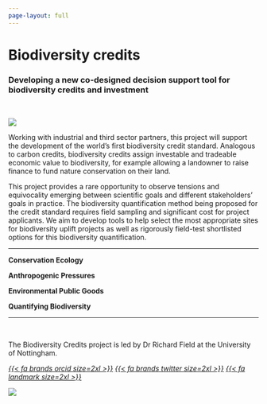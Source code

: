 ```yaml
---
page-layout: full
---
```


# Biodiversity credits
### Developing a new co-designed decision support tool for biodiversity credits and investment

</br>

::: {.grid}

::: {.g-col-12 .g-col-md-5}

![](images/biocred_crop.webp){fig-alt="skipper butterfly sitting on yellow flower with proboscis extended"}

:::

::: {.g-col-12 .g-col-md-7}

Working with industrial and third sector partners, this project will support the development of the world's first biodiversity credit standard. Analogous to carbon credits, biodiversity credits assign investable and tradeable economic value to biodiversity, for example allowing a landowner to raise finance to fund nature conservation on their land. 

This project provides a rare opportunity to observe tensions and equivocality emerging between scientific goals and different stakeholders' goals in practice. The biodiversity quantification method being proposed for the credit standard requires field sampling and significant cost for project applicants. We aim to develop tools to help select the most appropriate sites for biodiversity uplift projects as well as rigorously field-test shortlisted options for this biodiversity quantification.

:::

:::

<hr />

::: {.grid}

::: {.g-col-6 .g-col-md-3 .text-center}

**Conservation Ecology**

:::

::: {.g-col-6 .g-col-md-3 .text-center}

**Anthropogenic Pressures**

:::

::: {.g-col-6 .g-col-md-3 .text-center}

**Environmental Public Goods**

:::

::: {.g-col-6 .g-col-md-3 .text-center}

**Quantifying Biodiversity**

:::

:::

<hr />

::: {.grid}

::: {.g-col-12 .g-col-md-9}

<br />

The Biodiversity Credits project is led by Dr Richard Field at the University of Nottingham.

<div class="text-center">
<a href="https://orcid.org/0000-0003-2613-2688"><i>{{< fa brands orcid size=2xl >}}</i></a>
<a href="https://twitter.com/r_field1"><i>{{< fa brands twitter size=2xl >}}</i></a>
<a href="https://www.nottingham.ac.uk/geography/people/richard.field"><i>{{< fa landmark size=2xl >}}</i></a>
</div>

:::

::: {.g-col-12 .g-col-md-3}

```{=html}
<img src="/images/richardfield_sq.png" class="profile-shape-circle profile-image" >
```

:::

:::
